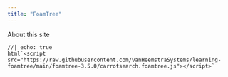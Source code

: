 ```yaml
---
title: "FoamTree"
---
```


About this site

```ojs
//| echo: true
html`<script src="https://raw.githubusercontent.com/vanHeemstraSystems/learning-foamtree/main/foamtree-3.5.0/carrotsearch.foamtree.js"></script>`
```
